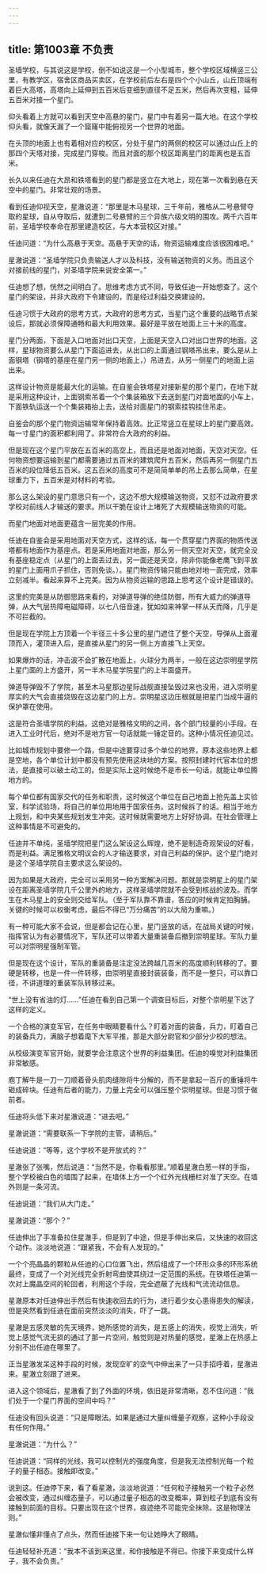 ```yaml
---
---
---
```

title: 第1003章 不负责
---



圣墙学校，与其说这是学校，倒不如说这是一个小型城市，整个学校区域横竖三公里，有教学区，宿舍区商品买卖区，在学校前后左右是四个个小山丘，山丘顶端有着巨大高塔，高塔向上延伸到五百米后变细到直径不足五米，然后再次变粗，延伸五百米对接一个星门。

仰头看着上方就可以看到天空中高悬的星门，星门中有着另一篇大地。在这个学校仰头看，就像天漏了一个窟窿中能俯视另一个世界的地面。

在头顶的地面上也有着相对应的校区，分处于星门的两侧的校区可以通过山丘上的那四个天塔对接，完成星门穿梭。而且对面的那个校区距离星门的距离也是五百米。

长久以来任迪在大昂和铁塔看到的星门都是竖立在大地上，现在第一次看到悬在天空中的星门。非常壮观的场景。

看到任迪仰视天空，星澈说道：“那里是木马星球，三千年前，雅格从二号悬臂夺取的星球，自从夺取后，就遭到二号悬臂的三个异族六级文明的围攻。两千六百年前，圣墙学校奉命在那里建造校区，与大本营校区对接。”

任迪问道：“为什么高悬于天空。高悬于天空的话，物资运输难度应该很困难吧。”

星澈说道：“圣墙学院只负责输送人才以及科技，没有输送物资的义务。而且这个对接前线的星门，对圣墙学院来说安全第一。”

任迪想了想，恍然之间明白了。思维考虑方式不同，导致任迪一开始想查了。这个星门的架设，并非大政府下令建设的，而是经过利益交换建设的。

任迪习惯于大政府的思考方式，大政府的思考方式，当星门这个重要的战略节点架设后，那就必须保障通畅和最大利用效果。最好是平放在地面上三十米的高度。

星门分两面，下面是入口地面对出口天空，上面是天空入口对出口世界的地面。这样，星球物资要么从星门下面运进去，从出口的上面通过钢塔吊出来，要么是从上面钢塔（钢塔的基座在星门另一侧的地面上，）吊进去，从另一侧星门的地面上运出来。

这样设计物资是能最大化的运输。在自鉴会铁塔星对接新星的那个星门，在地下就是采用这种设计，上面钢索吊着一个个集装箱放下去送到星门对面地面的小车上，下面铁轨运送一个个集装箱抬上去，送给对面星门的钢索挂钩挂住吊走。

自鉴会的那个星门物资运输常年保持着高效。比正常竖立在星球上的星门要高效。每一寸星门的面积都利用了。非常符合大政府的利益。

但是现在这个星门平放在五百米的高空上，而且还是地面对地面，天空对天空。任何物资想要运输到星门都需要通过五百米的建筑爬升五百米，然后再另一侧星门五百米的段位降低五百米。这五百米的高度可不是简简单单的吊上去那么简单，在星球重力下，五百米是对材料的考验。

那么这么架设的星门意思只有一个，这边不想大规模输送物资，又怼不过政府要求学校对前线人才输送的要求。所以干脆在设计上堵死了大规模输送物资的可能。

而星门地面对地面更蕴含一层完美的作用。

任迪在自鉴会是采用地面对天空方式，这样的话，每一个贯穿星门界面的物质传送塔都有地面作为基座点。若是采用地面对地面，那么另一侧天空对天空，就完全没有基座稳定点（从星门的上面丢过去，另一面还是天空，除非你能像老鹰飞到平放的星门上面用爪子抓住，否则免谈。）。星门物资传输只能由地对地一面完成，效率立刻减半。看起来算不上完美。因为从物资运输的思路上思考这个设计是错误的。

这里的完美是从防御思路来看的，对弹道导弹的绝佳防御，所有大威力的弹道导弹，从大气层热障电磁障碍，以七八倍音速，犹如如来神掌一样从天而降，几乎是不可拦截的。

但是现在学院上方顶着一个半径三十多公里的星门遮住了整个天空，导弹从上面灌顶而入，灌顶进入后，是直接从星门的另一侧上方直接飞上天空。

如果爆炸的话，冲击波不会扩散在地面上，火球分为两半，一般在这边崇明星学院上星门面的上方盛开，另一半木马星学院星门的上半面盛开。

弹道导弹毁不了学院，甚至木马星那边星际战舰直接坠毁过来也没用，进入崇明星厚实的大气会直接烧毁在这边星门的上方。崇明星这边压根就是把星门当成牛逼的保护罩在使用。

这是符合圣墙学院的利益。这绝对是雅格文明的之间，各个部门较量的小手段。在进入工业时代后，绝对不是地方官一句话就能一锤定音的。这种小情况任迪见过。

比如城市规划中要修一个路，但是中途要穿过多个单位的地界，原本这些地界上都是空地，各个单位计划中都没有预先使用这块地的方案。按照封建时代官本位的想法，是直接可以破土动工的。但是实际上这时候绝不是市长一句话，就能让单位腾地方的。

每个单位都有国家交代的任务和职责，这时候这个单位在自己地面上抢先盖上实验室，科学试验场，将自己的单位用地用于国家任务。这时候拆了的话。相当于地方上规划，和中央某些规划发生冲突。这时候就需要地方上好好协调。在社会管理上这种事情是不可避免的。

任迪并不单纯，圣墙学院把星门这么架设这么辉煌，绝不是制造奇观架设的好看，而是利益。满足雅格文明议会的人才输送要求，对自己利益的保护。这个星门绝对是这个圣墙学院自主要求这么架设的。

因为如果是大政府，完全可以采用另一种方案解决问题。那就是崇明星上的星门架设在距离圣墙学院几千公里外的地方，这样圣墙学院就不会受到核战的波及。而学生在木马星上的安全则交给军队。（至于军队靠不靠谱，答应的时候肯定拍胸脯。关键的时候可以权衡考虑，最后不得已“万分痛苦”的以大局为重嘛。）

有一种可能大家不会说，但是都会记在心里，星门竖放的话，在战局关键的时候，指挥官认为有必要情况下，军队还可以带着大量重装备后撤到崇明星球。军队力量可以对崇明星强制军管。

但是现在这个设计，军队的重装备是注定没法跨越几百米的高度顺利转移的了。要硬是转移，也是一件一件转移，由崇明星直接封装装备，而不是一整只，可以靠口径，不讲道理的重装军队转移过来。

“世上没有省油的灯……”任迪在看到自己第一个调查目标后，对整个崇明星下达了这样的定义。

一个合格的演变军官，在任务中眼睛要看什么？盯着对面的装备，兵力，盯着自己的装备兵力，满脑子想着麾下大军平推，那是大部分尉官和少部分少校的想法。

从校级演变军官开始，就要学会注意这个世界的利益集团。任迪的嗅觉对利益集团非常敏感。

庖丁解牛是一刀一刀顺着骨头肌肉缝隙将牛分解的，而不是拿起一百斤的重锤将牛砸成碎块。任迪有后者的能力，力量上完全可以强压整个崇明星球。但是习惯于做前者。

任迪将头低下来对星澈说道：“进去吧。”

星澈说道：“需要联系一下学院的主管，请稍后。”

任迪说道：“等等，这个学校不是开放式的？”

星澈张了张嘴，然后说道：“当然不是，你看看那里。”顺着星澈白葱一样的手指，整个学校被白色的墙围了起来，在墙体上方一个个红外光线栅栏对准了天空。在墙外则是一条河流。

任迪说道：“我们从大门走。”

星澈说道：“那个？”

任迪伸出了手准备拉住星澈手，但是到了中途，但是手伸出来后，又快速的收回这个动作。淡淡地说道：“跟紧我，不会有人发现的。”

一个个亮晶晶的颗粒从任迪的心口位置飞出，然后组成了一个环形众多的环形系统最终，变成了一个对光线完全折射弯曲使其绕过一定范围的系统。在铁塔任迪第一次对上魔晶空间的轮回者，利用这个手段，完全遮蔽了光线和气流流动信息。

星澈原本对任迪伸出手然后有快速收回去的行为，进行着少女心患得患失的解读，但是突然看到任迪在面前突然淡淡的消失，吓了一跳。

星澈是五感灵敏的先天境界，她所感觉的消失，是五感上的消失，视觉上消失，听觉上感觉气流无损的通过了那一片空间，触觉则是对热量的感觉，星澈上在热感上分别不出任迪在哪里了。

正当星澈发呆这种手段的时候，发现空旷的空气中伸出来了一只手招呼着，星澈进来。星澈立刻跟了进来。

进入这个领域后，星澈看了到了外面的环境，依旧是非常清晰，忍不住问道：“我们处于一个星门界面的空间中吗？”

任迪没有回头说道：“只是障眼法。如果是通过大量纠缠量子观察，这种小手段没有任何作用。”

星澈说道：“为什么？”

任迪说道：“同样的光线，我可以控制光的强度角度，但是我无法控制光每一个粒子的量子相态。接触即改变。”

说到这。任迪停下来，看了看星澈，淡淡地说道：“任何粒子接触另一个粒子必然会被改变，通过纠缠态量子，可以通过量子相态的改变概率，算到粒子到底有没有接触到前面的目标。只要出现在这个世界，痕迹绝不可能完全抹除。这是物理法则。”

星澈似懂非懂点了点头，然而任迪接下来一句让她睁大了眼睛。

任迪轻轻补充道：“我本不该到来这里，和你接触是不得已。你接下来变成什么样子，我不会负责。”